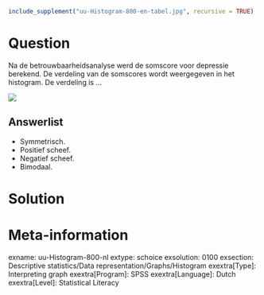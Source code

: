 ```r
include_supplement("uu-Histogram-800-en-tabel.jpg", recursive = TRUE)
```

Question
========
  
Na de betrouwbaarheidsanalyse werd de somscore voor depressie berekend. De verdeling van de somscores wordt weergegeven in het histogram. De verdeling is ...

![](uu-Histogram-800-en-tabel.jpg)
  
Answerlist
----------
* Symmetrisch.
* Positief scheef.
* Negatief scheef.
* Bimodaal.


Solution
========

Meta-information
================
exname: uu-Histogram-800-nl
extype: schoice
exsolution: 0100
exsection: Descriptive statistics/Data representation/Graphs/Histogram
exextra[Type]: Interpreting graph
exextra[Program]: SPSS
exextra[Language]: Dutch
exextra[Level]: Statistical Literacy
